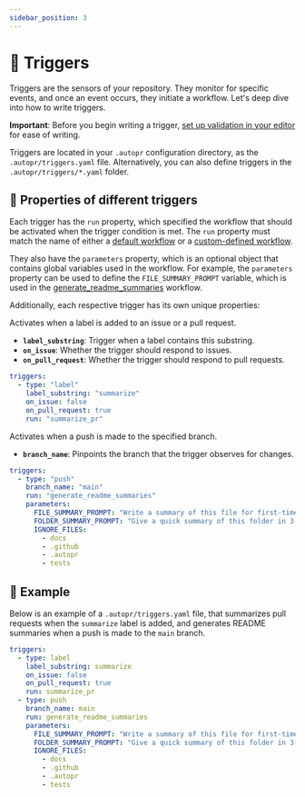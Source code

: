 ```yaml
---
sidebar_position: 3
---
```


# 🏁 Triggers

Triggers are the sensors of your repository. They monitor for specific events, and once an event
occurs, they initiate a workflow. Let's deep dive into how to write triggers.

**Important**: Before you begin writing a trigger, [set up validation in your editor](../tutorials/setting-up-yaml-schema) for ease of writing.

Triggers are located in your `.autopr` configuration directory, as the `.autopr/triggers.yaml` file.
Alternatively, you can also define triggers in the `.autopr/triggers/*.yaml` folder.

## 🧐 Properties of different triggers

Each trigger has the `run` property, which specified the workflow that should be activated when the trigger condition is met.
The `run` property must match the name of either a [default workflow](../workflow-catalogue) or a [custom-defined workflow](../tutorials/writing-a-workflow).

They also have the `parameters` property, which is an optional object that contains global variables used in the workflow.
For example, the `parameters` property can be used to define the `FILE_SUMMARY_PROMPT` variable, which is used in the
[generate_readme_summaries](../workflow-catalogue#generate_readme_summaries) workflow.

Additionally, each respective trigger has its own unique properties:


<Tabs>
<TabItem value="labeltrigger" label="Label Trigger">

Activates when a label is added to an issue or a pull request.
- **`label_substring`**: Trigger when a label contains this substring.
- **`on_issue`**: Whether the trigger should respond to issues.
- **`on_pull_request`**: Whether the trigger should respond to pull requests.

```yaml
triggers:
  - type: "label"
    label_substring: "summarize"
    on_issue: false
    on_pull_request: true
    run: "summarize_pr"
```

</TabItem>
<TabItem value="pushtrigger" label="Push Trigger">

Activates when a push is made to the specified branch.
- **`branch_name`**: Pinpoints the branch that the trigger observes for changes.

```yaml
triggers:
  - type: "push"
    branch_name: "main"
    run: "generate_readme_summaries"
    parameters:
      FILE_SUMMARY_PROMPT: "Write a summary of this file for first-timers. Use 3-6 bullet points with emojis."
      FOLDER_SUMMARY_PROMPT: "Give a quick summary of this folder in 3-5 sentences."
      IGNORE_FILES:
        - docs
        - .github
        - .autopr
        - tests
```

</TabItem>
</Tabs>

## 📄 Example

Below is an example of a `.autopr/triggers.yaml` file, that summarizes pull requests when the `summarize` label is added,
and generates README summaries when a push is made to the `main` branch.

```yaml
triggers:
  - type: label
    label_substring: summarize
    on_issue: false
    on_pull_request: true
    run: summarize_pr
  - type: push
    branch_name: main
    run: generate_readme_summaries
    parameters:
      FILE_SUMMARY_PROMPT: "Write a summary of this file for first-timers. Use 3-6 bullet points with emojis."
      FOLDER_SUMMARY_PROMPT: "Give a quick summary of this folder in 3-5 sentences."
      IGNORE_FILES:
        - docs
        - .github
        - .autopr
        - tests
```
